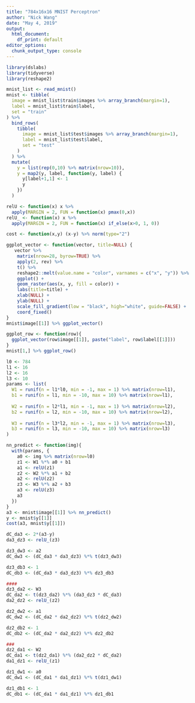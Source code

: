 ```yaml
---
title: "784x16x16 MNIST Perceptron"
author: "Nick Wang"
date: "May 4, 2019"
output: 
  html_document: 
    df_print: default
editor_options: 
  chunk_output_type: console
---
```


```r
library(dslabs)
library(tidyverse)
library(reshape2)
```

```r
mnist_list <- read_mnist()
mnist <- tibble(
  image = mnist_list$train$images %>% array_branch(margin=1),
  label = mnist_list$train$label,
  set = "train"
) %>%
  bind_rows(
    tibble(
      image = mnist_list$test$images %>% array_branch(margin=1),
      label = mnist_list$test$label,
      set = "test"
    )
  ) %>%
  mutate(
    y = list(rep(0,10) %>% matrix(nrow=10)),
    y = map2(y, label, function(y, label) {
      y[label+1,1] <- 1
      y
    })
  )
```

```r
relU <- function(x) x %>%
  apply(MARGIN = 2, FUN = function(x) pmax(0,x))
relU_ <- function(x) x %>%
  apply(MARGIN = 2, FUN = function(x) if_else(x>0, 1, 0))

cost <- function(x,y) (x-y) %>% norm(type="2")

ggplot_vector <- function(vector, title=NULL) {
   vector %>%
    matrix(nrow=28, byrow=TRUE) %>%
    apply(2, rev) %>%
    t() %>%
    reshape2::melt(value.name = "color", varnames = c("x", "y")) %>%
    ggplot() +
    geom_raster(aes(x, y, fill = color)) +
    labs(title=title) +
    xlab(NULL) +
    ylab(NULL) +
    scale_fill_gradient(low = "black", high="white", guide=FALSE) +
    coord_fixed()
}
mnist$image[[1]] %>% ggplot_vector()

ggplot_row <- function(row){
  ggplot_vector(row$image[[1]], paste("label", row$label[[1]]))
}
mnist[1,] %>% ggplot_row()
```

```r
l0 <- 784
l1 <- 16
l2 <- 16
l3 <- 10
params <- list(
  W1 = runif(n = l1*l0, min = -1, max = 1) %>% matrix(nrow=l1),
  b1 = runif(n = l1, min = -10, max = 10) %>% matrix(nrow=l1),
  
  W2 = runif(n = l2*l1, min = -1, max = 1) %>% matrix(nrow=l2),
  b2 = runif(n = l2, min = -10, max = 10) %>% matrix(nrow=l2),
  
  W3 = runif(n = l3*l2, min = -1, max = 1) %>% matrix(nrow=l3),
  b3 = runif(n = l3, min = -10, max = 10) %>% matrix(nrow=l3)
)

nn_predict <- function(img){
  with(params, {
    a0 <- img %>% matrix(nrow=l0)
    z1 <- W1 %*% a0 + b1
    a1 <- relU(z1)
    z2 <- W2 %*% a1 + b2
    a2 <- relU(z2)
    z3 <- W3 %*% a2 + b3
    a3 <- relU(z3)
    a3
  })
}
a3 <- mnist$image[[1]] %>% nn_predict()
y <- mnist$y[[1]]
cost(a3, mnist$y[[1]])
```

```r
dC_da3 <- 2*(a3-y)
da3_dz3 <- relU_(z3)

dz3_dw3 <- a2
dC_dw3 <- (dC_da3 * da3_dz3) %*% t(dz3_dw3)

dz3_db3 <- 1
dC_db3 <- (dC_da3 * da3_dz3) %*% dz3_db3

####
dz3_da2 <- W3
dC_da2 <- t(dz3_da2) %*% (da3_dz3 * dC_da3)
da2_dz2 <- relU_(z2)

dz2_dw2 <- a1
dC_dw2 <- (dC_da2 * da2_dz2) %*% t(dz2_dw2)

dz2_db2 <- 1
dC_db2 <- (dC_da2 * da2_dz2) %*% dz2_db2

###
dz2_da1 <- W2
dC_da1 <- t(dz2_da1) %*% (da2_dz2 * dC_da2)
da1_dz1 <- relU_(z1)

dz1_dw1 <- a0
dC_dw1 <- (dC_da1 * da1_dz1) %*% t(dz1_dw1)

dz1_db1 <- 1
dC_db1 <- (dC_da1 * da1_dz1) %*% dz1_db1
```

